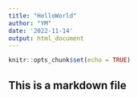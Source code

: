 ```yaml
---
title: "HelloWorld"
author: "YM"
date: '2022-11-14'
output: html_document
---
```


```r
knitr::opts_chunk$set(echo = TRUE)
```


## This is a markdown file
